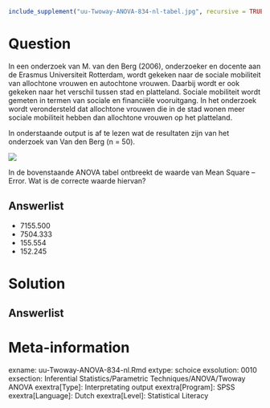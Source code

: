 ```{r, echo = FALSE, results = "hide"}
include_supplement("uu-Twoway-ANOVA-834-nl-tabel.jpg", recursive = TRUE)
```



Question
========
  
In een onderzoek van M. van den Berg (2006), onderzoeker en docente aan de Erasmus Universiteit Rotterdam, wordt gekeken naar de sociale mobiliteit van allochtone vrouwen en autochtone vrouwen. Daarbij wordt er ook gekeken naar het verschil tussen stad en platteland. Sociale mobiliteit wordt gemeten in termen van sociale en financiële vooruitgang. In het onderzoek wordt verondersteld dat allochtone vrouwen die in de stad wonen meer sociale mobiliteit hebben dan allochtone vrouwen op het platteland.

In onderstaande output is af te lezen wat de resultaten zijn van het onderzoek van Van den Berg (n = 50).


![](uu-Twoway-ANOVA-834-nl-tabel.jpg)

In de bovenstaande ANOVA tabel ontbreekt de waarde van Mean Square -- Error. Wat is de correcte waarde hiervan?
  
Answerlist
----------
* 7155.500
* 7504.333
* 155.554
* 152.245


Solution
========
  


Answerlist
----------



Meta-information
================
exname: uu-Twoway-ANOVA-834-nl.Rmd
extype: schoice
exsolution: 0010
exsection: Inferential Statistics/Parametric Techniques/ANOVA/Twoway ANOVA
exextra[Type]: Interpretating output
exextra[Program]: SPSS
exextra[Language]: Dutch
exextra[Level]: Statistical Literacy
